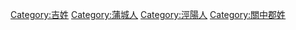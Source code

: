 [[Category:吉姓|Category:吉姓]]
[[Category:蒲城人|Category:蒲城人]]
[[Category:涇陽人|Category:涇陽人]]
[[Category:關中郡姓|Category:關中郡姓]]